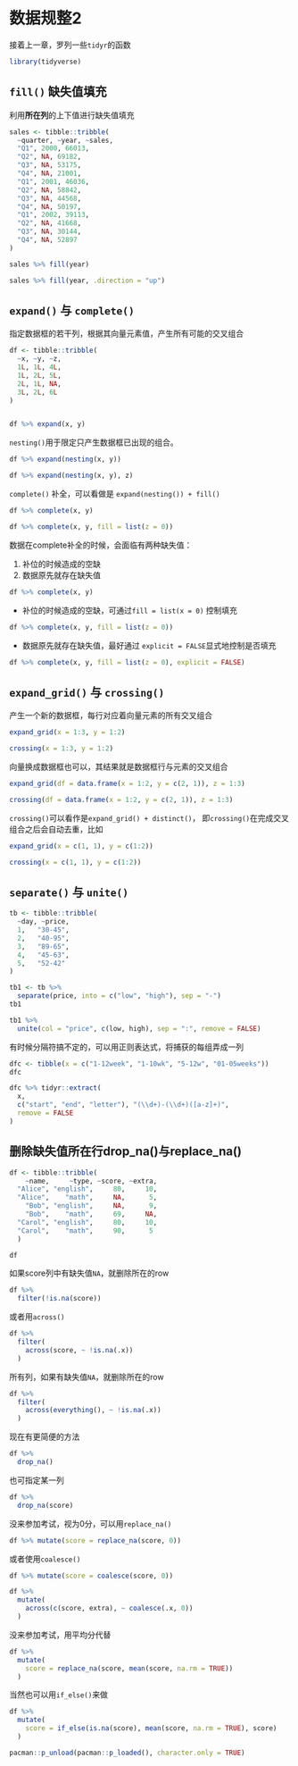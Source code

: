 # 数据规整2 {#tidyverse-tidyr2}

接着上一章，罗列一些`tidyr`的函数

```r
library(tidyverse)
```


## `fill()` 缺失值填充

利用**所在列**的上下值进行缺失值填充
```r
sales <- tibble::tribble(
  ~quarter, ~year, ~sales,
  "Q1", 2000, 66013,
  "Q2", NA, 69182,
  "Q3", NA, 53175,
  "Q4", NA, 21001,
  "Q1", 2001, 46036,
  "Q2", NA, 58842,
  "Q3", NA, 44568,
  "Q4", NA, 50197,
  "Q1", 2002, 39113,
  "Q2", NA, 41668,
  "Q3", NA, 30144,
  "Q4", NA, 52897
)
```


```r
sales %>% fill(year)
```

```r
sales %>% fill(year, .direction = "up")
```


## `expand()` 与 `complete()` 

指定数据框的若干列，根据其向量元素值，产生所有可能的交叉组合
```r
df <- tibble::tribble(
  ~x, ~y, ~z,
  1L, 1L, 4L,
  1L, 2L, 5L,
  2L, 1L, NA,
  3L, 2L, 6L
)


df %>% expand(x, y)
```

`nesting()`用于限定只产生数据框已出现的组合。
```r
df %>% expand(nesting(x, y))
```


```r
df %>% expand(nesting(x, y), z)
```

 


`complete()` 补全，可以看做是 `expand(nesting()) + fill()`

```r
df %>% complete(x, y)
```


```r
df %>% complete(x, y, fill = list(z = 0))
```


数据在complete补全的时候，会面临有两种缺失值：

1. 补位的时候造成的空缺
2. 数据原先就存在缺失值

```r
df %>% complete(x, y)
```

- 补位的时候造成的空缺，可通过`fill = list(x = 0)` 控制填充

```r
df %>% complete(x, y, fill = list(z = 0))
```


- 数据原先就存在缺失值，最好通过 `explicit = FALSE`显式地控制是否填充

```r
df %>% complete(x, y, fill = list(z = 0), explicit = FALSE)
```





## `expand_grid()` 与 `crossing()`
产生一个新的数据框，每行对应着向量元素的所有交叉组合
```r
expand_grid(x = 1:3, y = 1:2)
```


```r
crossing(x = 1:3, y = 1:2)
```

向量换成数据框也可以，其结果就是数据框行与元素的交叉组合
```r
expand_grid(df = data.frame(x = 1:2, y = c(2, 1)), z = 1:3)
```


```r
crossing(df = data.frame(x = 1:2, y = c(2, 1)), z = 1:3)
```

`crossing()`可以看作是`expand_grid() + distinct()`， 即`crossing()`在完成交叉组合之后会自动去重，比如

```r
expand_grid(x = c(1, 1), y = c(1:2))
```


```r
crossing(x = c(1, 1), y = c(1:2))
```



## `separate()` 与 `unite()`

```r
tb <- tibble::tribble(
  ~day, ~price,
  1,   "30-45",
  2,   "40-95",
  3,   "89-65",
  4,   "45-63",
  5,   "52-42"
)
```

```r
tb1 <- tb %>%
  separate(price, into = c("low", "high"), sep = "-")
tb1
```


```r
tb1 %>%
  unite(col = "price", c(low, high), sep = ":", remove = FALSE)
```



有时候分隔符搞不定的，可以用正则表达式，将捕获的每组弄成一列
```r
dfc <- tibble(x = c("1-12week", "1-10wk", "5-12w", "01-05weeks"))
dfc
```


```r
dfc %>% tidyr::extract(
  x,
  c("start", "end", "letter"), "(\\d+)-(\\d+)([a-z]+)",
  remove = FALSE
)
```






## 删除缺失值所在行drop_na()与replace_na() 

```r
df <- tibble::tribble(
    ~name,     ~type, ~score, ~extra,
  "Alice", "english",     80,     10,
  "Alice",    "math",     NA,      5,
    "Bob", "english",     NA,      9,
    "Bob",    "math",     69,     NA,
  "Carol", "english",     80,     10,
  "Carol",    "math",     90,      5
  )

df
```

如果score列中有缺失值`NA`，就删除所在的row
```r
df %>%
  filter(!is.na(score))
```

或者用`across()`
```r
df %>%
  filter(
    across(score, ~ !is.na(.x))
  )
```


所有列，如果有缺失值`NA`，就删除所在的row
```r
df %>%
  filter(
    across(everything(), ~ !is.na(.x))
  )
```



现在有更简便的方法
```r
df %>%
  drop_na()
```

也可指定某一列
```r
df %>%
  drop_na(score)
```


没来参加考试，视为0分，可以用`replace_na()`
```r
df %>% mutate(score = replace_na(score, 0))
```

或者使用`coalesce()`

```r
df %>% mutate(score = coalesce(score, 0))
```


```r
df %>%
  mutate(
    across(c(score, extra), ~ coalesce(.x, 0))
  )
```



没来参加考试，用平均分代替
```r
df %>%
  mutate(
    score = replace_na(score, mean(score, na.rm = TRUE))
  )
```

当然也可以用`if_else()`来做

```r
df %>%
  mutate(
    score = if_else(is.na(score), mean(score, na.rm = TRUE), score)
  )
```



```r
pacman::p_unload(pacman::p_loaded(), character.only = TRUE)
```
